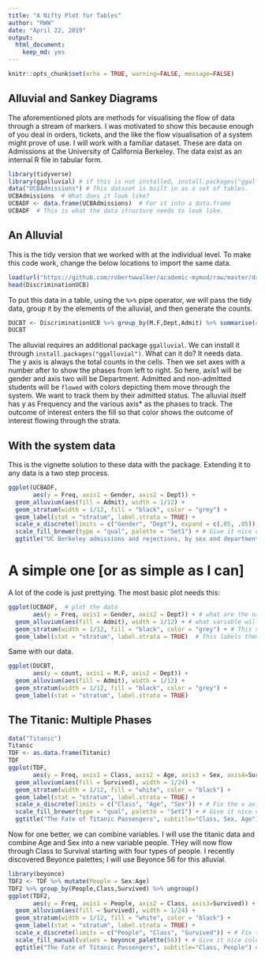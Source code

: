 ```yaml
---
title: "A Nifty Plot for Tables"
author: "RWW"
date: "April 22, 2019"
output:
  html_document:
    keep_md: yes
---
```


```r
knitr::opts_chunk$set(echo = TRUE, warning=FALSE, message=FALSE)
```

## Alluvial and Sankey Diagrams

The aforementioned plots are methods for visualising the flow of data through a stream of markers.  I was motivated to show this because enough of you deal in orders, tickets, and the like the flow visualisation of a system might prove of use.  I will work with a familiar dataset.  These are data on Admissions at the University of California Berkeley.  The data exist as an internal R file in tabular form.

```r
library(tidyverse)
library(ggalluvial) # if this is not installed, install.packages("ggalluvial")
data("UCBAdmissions") # This dataset is built in as a set of tables.
UCBAdmissions  # What does it look like?
UCBADF <- data.frame(UCBAdmissions)  # For it into a data.frame
UCBADF  # This is what the data structure needs to look like.
```

## An Alluvial

This is the tidy version that we worked with at the individual level.  To make this code work, change the below locations to import the same data.

```r
load(url("https://github.com/robertwwalker/academic-mymod/raw/master/data/UCBtidy.RData"))
head(DiscriminationUCB)
```

To put this data in a table, using the `%>%` pipe operator, we will pass the tidy data, group it by the elements of the alluvial, and then generate the counts.

```r
DUCBT <- DiscriminationUCB %>% group_by(M.F,Dept,Admit) %>% summarise(count = n()) %>% ungroup()
DUCBT
```


The alluvial requires an additional package `ggalluvial`.  We can install it through `install.packages("ggalluvial")`.  What can it do?  It needs data.  The y axis is always the total counts in the cells.  Then we set axes with a number after to show the phases from left to right.  So here, axis1 will be gender and axis two will be Department.  Admitted and non-admitted students will be `flowed` with colors depicting them move through the system.  We want to track them by their admitted status.  The alluvial itself has y as Frequency and the various axis* as the phases to track.  The outcome of interest enters the fill so that color shows the outcome of interest flowing through the strata.

## With the system data

This is the vignette solution to these data with the package.  Extending it to any data is a two step process.

```r
ggplot(UCBADF,
       aes(y = Freq, axis1 = Gender, axis2 = Dept)) +
  geom_alluvium(aes(fill = Admit), width = 1/12) +
  geom_stratum(width = 1/12, fill = "black", color = "grey") +
  geom_label(stat = "stratum", label.strata = TRUE) +
  scale_x_discrete(limits = c("Gender", "Dept"), expand = c(.05, .05)) + # Fix the x axis
  scale_fill_brewer(type = "qual", palette = "Set1") + # Give it nice colors
  ggtitle("UC Berkeley admissions and rejections, by sex and department") # give it a title
```

# A simple one [or as simple as I can]

A lot of the code is just prettying.  The most basic plot needs this:

```r
ggplot(UCBADF,  # plot the data
       aes(y = Freq, axis1 = Gender, axis2 = Dept)) + # what are the named axes
  geom_alluvium(aes(fill = Admit), width = 1/12) + # what variable will fill the paths; Admission here.
  geom_stratum(width = 1/12, fill = "black", color = "grey") + # This set the strata that our people will move through The one 12 is 12 combinations; the two colors here dfine the background and text for the labels.
  geom_label(stat = "stratum", label.strata = TRUE)  # This labels them.
```

Same with our data.

```r
ggplot(DUCBT,
       aes(y = count, axis1 = M.F, axis2 = Dept)) +
  geom_alluvium(aes(fill = Admit), width = 1/12) +
  geom_stratum(width = 1/12, fill = "black", color = "grey") +
  geom_label(stat = "stratum", label.strata = TRUE) 
```

## The Titanic: Multiple Phases

```r
data("Titanic")
Titanic
TDF <- as.data.frame(Titanic)
TDF
ggplot(TDF,
       aes(y = Freq, axis1 = Class, axis2 = Age, axis3 = Sex, axis4=Survived)) +
  geom_alluvium(aes(fill = Survived), width = 1/24) +
  geom_stratum(width = 1/12, fill = "white", color = "black") +
  geom_label(stat = "stratum", label.strata = TRUE) +
  scale_x_discrete(limits = c("Class", "Age", "Sex")) + # Fix the x axis
  scale_fill_brewer(type = "qual", palette = "Set1") + # Give it nice colors
  ggtitle("The Fate of Titanic Passengers", subtitle="Class, Sex, Age") # give it a title 

```

Now for one better, we can combine variables.  I will use the titanic data and combine Age and Sex into a new variable people.  THey will now flow through Class to Survival starting with four types of people.  I recently discovered Beyonce palettes; I will use Beyonce 56 for this alluvial.

```r
library(beyonce)
TDF2 <- TDF %>% mutate(People = Sex:Age)
TDF2 %>% group_by(People,Class,Survived) %>% ungroup()
ggplot(TDF2,
       aes(y = Freq, axis1 = People, axis2 = Class, axis3=Survived)) +
  geom_alluvium(aes(fill = Survived), width = 1/24) +
  geom_stratum(width = 1/12, fill = "white", color = "black") +
  geom_label(stat = "stratum", label.strata = TRUE) +
  scale_x_discrete(limits = c("People", "Class", "Survived")) + # Fix the x axis
  scale_fill_manual(values = beyonce_palette(56)) + # Give it nice colors
  ggtitle("The Fate of Titanic Passengers", subtitle="Class, People") # give it a title 
```


